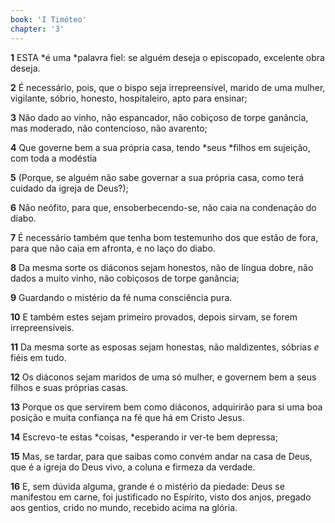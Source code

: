 ```yaml
---
book: 'I Timóteo'
chapter: '3'
---
```


**1** ESTA *é uma *palavra fiel: se alguém deseja o episcopado, excelente obra deseja.

**2** É necessário, pois, que o bispo seja irrepreensível, marido de uma mulher, vigilante, sóbrio, honesto, hospitaleiro, apto para ensinar;

**3** Não dado ao vinho, não espancador, não cobiçoso de torpe ganância, mas moderado, não contencioso, não avarento;

**4** Que governe bem a sua própria casa, tendo *seus *filhos em sujeição, com toda a modéstia

**5** (Porque, se alguém não sabe governar a sua própria casa, como terá cuidado da igreja de Deus?);

**6** Não neófito, para que, ensoberbecendo-se, não caia na condenação do diabo.

**7** É necessário também que tenha bom testemunho dos que estão de fora, para que não caia em afronta, e no laço do diabo.

**8** Da mesma sorte os diáconos sejam honestos, não de língua dobre, não dados a muito vinho, não cobiçosos de torpe ganância;

**9** Guardando o mistério da fé numa consciência pura.

**10** E também estes sejam primeiro provados, depois sirvam, se forem irrepreensíveis.

**11** Da mesma sorte as esposas sejam honestas, não maldizentes, sóbrias _e_ fiéis em tudo.

**12** Os diáconos sejam maridos de uma só mulher, e governem bem a seus filhos e suas próprias casas.

**13** Porque os que servirem bem como diáconos, adquirirão para si uma boa posição e muita confiança na fé que há em Cristo Jesus.

**14** Escrevo-te estas *coisas, *esperando ir ver-te bem depressa;

**15** Mas, se tardar, para que saibas como convém andar na casa de Deus, que é a igreja do Deus vivo, a coluna e firmeza da verdade.

**16** E, sem dúvida alguma, grande é o mistério da piedade: Deus se manifestou em carne, foi justificado no Espírito, visto dos anjos, pregado aos gentios, crido no mundo, recebido acima na glória.
